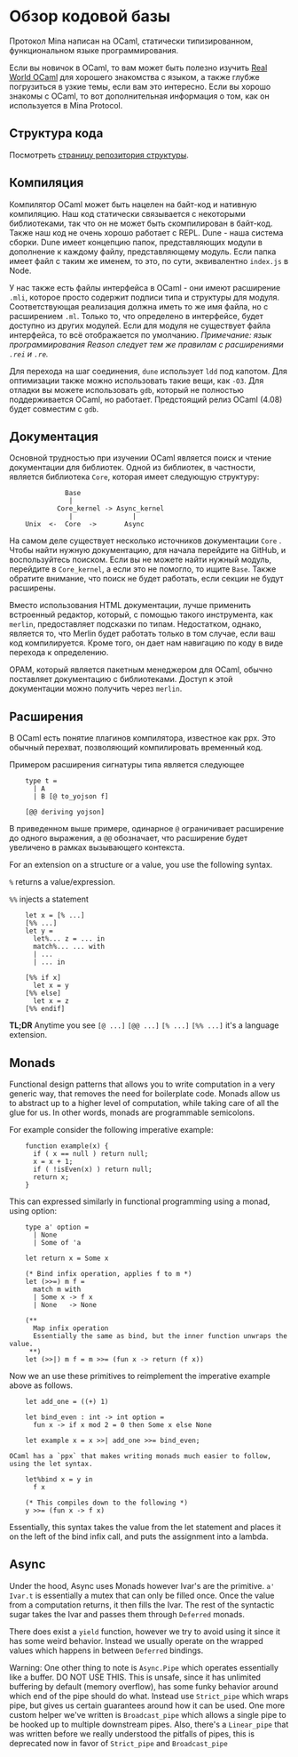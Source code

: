 
# Обзор кодовой базы

Протокол Mina написан на OCaml, статически типизированном, функциональном языке программирования.

Если вы новичок в OCaml, то вам может быть полезно изучить [Real World OCaml](https://realworldocaml.org/) для хорошего знакомства с языком, а также глубже погрузиться в узкие темы, если вам это интересно.
Если вы хорошо знакомы с OCaml, то вот дополнительная информация о том, как он используется в Mina Protocol.

## Структура кода

Посмотреть [страницу репозитория структуры](/docs/developers/directory-structure/).

## Компиляция

Компилятор OCaml может быть нацелен на байт-код и нативную компиляцию. Наш код статически связывается с некоторыми библиотеками, так что он не может быть скомпилирован в байт-код. Также наш код не очень хорошо работает с REPL. Dune - наша система сборки. Dune имеет концепцию папок, представляющих модули в дополнение к каждому файлу, представляющему модуль. Если папка имеет файл с таким же именем, то это, по сути, эквивалентно `index.js` в Node.

У нас также есть файлы интерфейса в OCaml - они имеют расширение `.mli`, которое просто содержит подписи типа и структуры для модуля. Соответствующая реализация должна иметь то же имя файла, но с расширением `.ml`. Только то, что определено в интерфейсе, будет доступно из других модулей. Если для модуля не существует файла интерфейса, то всё отображается по умолчанию. _Примечание: язык программирования Reason следует тем же правилам с расширениями `.rei` и `.re`._

Для перехода на шаг соединения, `dune` использует `ldd` под капотом. Для оптимизации также можно использовать такие вещи, как `-O3`. Для отладки вы можете использовать `gdb`, который не полностью поддерживается OCaml, но работает. Предстоящий релиз OCaml (4.08) будет совместим с `gdb`.

## Документация

Основной трудностью при изучении OCaml является поиск и чтение документации для библиотек. Одной из библиотек, в частности, является библиотека `Core`, которая имеет следующую структуру:

```
              Base
               |
            Core_kernel -> Async_kernel
               |               |
    Unix  <-  Core  ->       Async
```

На самом деле существует несколько источников документации `Core` . Чтобы найти нужную документацию, для начала перейдите на GitHub, и воспользуйтесь поиском. Если вы не можете найти нужный модуль, перейдите в `Core_kernel`, а если это не помогло, то ищите `Base`. Также обратите внимание, что поиск не будет работать, если секции не будут расширены.

Вместо использования HTML документации, лучше применить встроенный редактор, который, с помощью такого инструмента, как `merlin`, предоставляет подсказки по типам. Недостатком, однако, является то, что Merlin будет работать только в том случае, если ваш код компилируется. Кроме того, он дает нам навигацию по коду в виде перехода к определению.

OPAM, который является пакетным менеджером для OCaml, обычно поставляет документацию с библиотеками. Доступ к этой документации можно получить через `merlin`.

## Расширения

В OCaml есть понятие плагинов компилятора, известное как ppx. Это обычный перехват, позволяющий компилировать временный код.

Примером расширения сигнатуры типа является следующее

```
    type t =
      | A
      | B [@ to_yojson f]

    [@@ deriving yojson]
```

В приведенном выше примере, одинарное `@` ограничивает расширение до одного выражения, а `@@` обозначает, что расширение будет увеличено в рамках вызывающего контекста.

For an extension on a structure or a value, you use the following syntax.

`%` returns a value/expression.

`%%` injects a statement

```
    let x = [% ...]
    [%% ...]
    let y =
      let%... z = ... in
      match%... ... with
      | ...
      | ... in

    [%% if x]
      let x = y
    [%% else]
      let x = z
    [%% endif]
```

**TL;DR** Anytime you see `[@ ...]` `[@@ ...]` `[% ...]` `[%% ...]` it's a language extension.

## Monads

Functional design patterns that allows you to write computation in a very generic way, that removes the need for boilerplate code. Monads allow us to abstract up to a higher level of computation, while taking care of all the glue for us. In other words, monads are programmable semicolons.

For example consider the following imperative example:

```
    function example(x) {
      if ( x == null ) return null;
      x = x + 1;
      if ( !isEven(x) ) return null;
      return x;
    }
```

This can expressed similarly in functional programming using a monad, using option:

```
    type a' option =
      | None
      | Some of 'a

    let return x = Some x

    (* Bind infix operation, applies f to m *)
    let (>>=) m f =
      match m with
      | Some x -> f x
      | None   -> None

    (**
      Map infix operation
      Essentially the same as bind, but the inner function unwraps the value.
     **)
    let (>>|) m f = m >>= (fun x -> return (f x))
```

Now we an use these primitives to reimplement the imperative example above as follows.

```
    let add_one = ((+) 1)

    let bind_even : int -> int option =
      fun x -> if x mod 2 = 0 then Some x else None

    let example x = x >>| add_one >>= bind_even;

OCaml has a `ppx` that makes writing monads much easier to follow, using the let syntax.

    let%bind x = y in
      f x

    (* This compiles down to the following *)
    y >>= (fun x -> f x)
```

Essentially, this syntax takes the value from the let statement and places it on the left of the bind infix call, and puts the assignment into a lambda.

## Async

Under the hood, Async uses Monads however Ivar's are the primitive. `a' Ivar.t` is essentially a mutex that can only be filled once. Once the value from a computation returns, it then fills the Ivar. The rest of the syntactic sugar takes the Ivar and passes them through `Deferred` monads.

There does exist a `yield` function, however we try to avoid using it since it has some weird behavior. Instead we usually operate on the wrapped values which happens in between `Deferred` bindings.

Warning: One other thing to note is `Async.Pipe` which operates essentially like a buffer. DO NOT USE THIS. This is unsafe, since it has unlimited buffering by default (memory overflow), has some funky behavior around which end of the pipe should do what. Instead use `Strict_pipe` which wraps pipe, but gives us certain guarantees around how it can be used. One more custom helper we've written is `Broadcast_pipe` which allows a single pipe to be hooked up to multiple downstream pipes. Also, there's a `Linear_pipe` that was written before we really understood the pitfalls of pipes, this is deprecated now in favor of `Strict_pipe` and `Broadcast_pipe`

